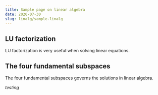 ```yaml
---
title: Sample page on linear algebra
date: 2020-07-30
slug: linalg/sample-linalg
---
```


## LU factorization
LU factorization is very useful when solving linear equations.

## The four fundamental subspaces
The four fundamental subspaces governs the solutions in linear algebra.

$testing$
